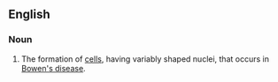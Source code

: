 ==English==

===Noun===
{{en-noun|poikilocarynoses}}

#{{rare}} The formation of [[cell]]s, having variably shaped nuclei, that occurs in [[Bowen's disease]].